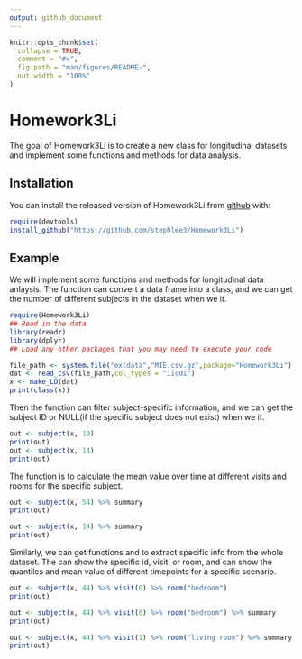 ```yaml
---
output: github_document
---
```


<!-- README.md is generated from README.Rmd. Please edit that file -->

```r
knitr::opts_chunk$set(
  collapse = TRUE,
  comment = "#>",
  fig.path = "man/figures/README-",
  out.width = "100%"
)
```
# Homework3Li

The goal of Homework3Li is to create a new class for longitudinal datasets, and implement some functions and methods for data analysis.

## Installation

You can install the released version of Homework3Li from [github](https://github.com/stephlee3/Homework3Li) with:

``` r
require(devtools)
install_github("https://github.com/stephlee3/Homework3Li")
```

## Example
We will implement some functions and methods for longitudinal data anlaysis. The function \code{make_LD} can  convert a data frame into a \code{LongitudinalData} class, and we can get the number of different subjects in the dataset when we \code{print} it.

```r
require(Homework3Li)
## Read in the data
library(readr)
library(dplyr)
## Load any other packages that you may need to execute your code

file_path <- system.file("extdata","MIE.csv.gz",package="Homework3Li")
dat <- read_csv(file_path,col_types = "iicdi")
x <- make_LD(dat)
print(class(x))
```

Then the function \code{subject} can filter subject-specific information, and we can get the subject ID or NULL(if the specific subject does not exist) when we \code{print} it.
```r
out <- subject(x, 10)
print(out)
out <- subject(x, 14)
print(out)
```

The \code{summary} function is to calculate the mean value over time at different visits and rooms for the specific subject. 
```r
out <- subject(x, 54) %>% summary
print(out)

out <- subject(x, 14) %>% summary
print(out)

```

Similarly, we can get functions \code{visit} and \code{room} to extract specific info from the whole dataset. The \code{print} can show the specific id, visit, or room, and \code{summary} can show the quantiles and mean value of different timepoints for a specific scenario. 
```r
out <- subject(x, 44) %>% visit(0) %>% room("bedroom")
print(out)

out <- subject(x, 44) %>% visit(0) %>% room("bedroom") %>% summary
print(out)

out <- subject(x, 44) %>% visit(1) %>% room("living room") %>% summary
print(out)
```
